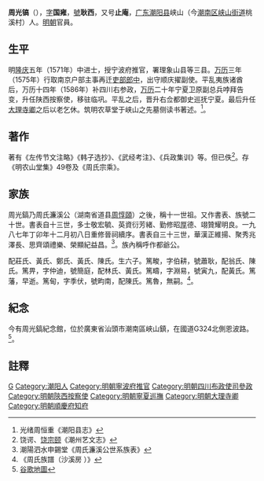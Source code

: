 {{Otheruses|other=名为周止庵的其他人物|周止庵}}

'''周光镐'''（{{bd|1536年||1616年||catIdx=Z周}}），[[表字|字]]'''国雍'''，[[號|號]]'''耿西'''，又号'''止庵'''，[[广东|广东]][[潮阳县|潮阳县]]峡山（今[[潮南区|潮南区]][[峡山街道|峡山街道]]桃溪村）人。[[明朝|明朝]]官員。

==生平==
明[[隆庆_(明朝)|隆庆]]五年（1571年）中进士，授宁波府推官，署理象山县等三县。[[万历|万历]]三年（1575年）行取南京户部主事再迁[[吏部郎中|吏部郎中]]，出守顺庆擢副使。平乱夷族诸酋后，万历十四年（1586年）补四川右参政，[[万历|万历]]二十年宁夏卫原副总兵哱拜告变，升任陕西按察使，移驻临巩。平乱之后，晋升右佥都御史巡抚宁夏。最后升任[[大理寺卿|大理寺卿]]之后以老乞休。筑明农草堂于峡山之先墓侧读书著述。<ref group="参">光绪周恒重《潮阳县志》</ref>。
==著作==
著有《左传节文注略》《韩子选抄》、《武经考注》、《兵政集训》等。但已佚<ref group="参">饶谔、[[饶宗颐|饶宗颐]]《潮州艺文志》</ref>。存《明农山堂集》49卷及《周氏宗乘》。

== 家族 ==
周光鎬乃周氏濂溪公（湖南省道县[[周敦颐|周惇頤]]）之後，稱十一世祖。又作書表、族號二十世。書表自十三世，多士敬宏毓、英資衍芳緒、勤修昭[[周厚安|厚]]德、翊贊耀明良。一九八七年丁卯年十二月初八日重修晉祠續序。書表自三十三世，華漢正維揚、聚秀兆澤長、思齊頌禮樂、榮顯紀益昌。<ref group="参">潮陽泗水申錫堂《周氏濂溪公世系族表》</ref>。族內稱呼作都爺公。

配莊氏、黃氏、鄭氏、黃氏、陳氏。生六子。篤畯，字伯耕，號蕭耿，配翁氏、陳氏。篤畀，字仲迪，號簡庭，配林氏、黃氏。篤疇，字淵易，號寅九，配黃氏。篤藩，早逝。篤甸，字季伏，號畇南，配陳氏。篤魯，無嗣。<ref group="参">《周氏族譜（沙溪房 ）》</ref>。

==紀念==
今有周光鎬紀念館，位於廣東省汕頭市潮南區峽山鎮，在國道G324北側恩波路。
<ref group="参">[http://maps.google.com/maps/ms?ie=UTF8&hl=en&msa=0&msid=117496182581950293380.000483add552671dfdfab&ll=23.24521,116.42463&spn=0.007029,0.009667&z=17&iwloc=000483ae5937125c869d4 谷歌地圖]</ref>。

== 註釋 ==
{{Reflist|group=参}}

{{隆慶五年辛未科殿試金榜}}

{{Authority control}}

{{DEFAULTSORT:Zhou周}}
[[Category:周姓|G]]
[[Category:潮阳人|Category:潮阳人]]
[[Category:明朝寧波府推官|Category:明朝寧波府推官]]
[[Category:明朝四川布政使司參政|Category:明朝四川布政使司參政]]
[[Category:明朝陝西按察使|Category:明朝陝西按察使]]
[[Category:明朝寧夏巡撫|Category:明朝寧夏巡撫]]
[[Category:明朝大理寺卿|Category:明朝大理寺卿]]
[[Category:明朝順慶府知府|Category:明朝順慶府知府]]